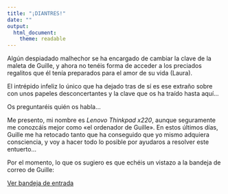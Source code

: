 ```yaml
---
title: "¡DIANTRES!"
date: ""
output:
  html_document: 
    theme: readable
---
```


Algún despiadado malhechor se ha encargado de cambiar la clave de la maleta de Guille, y ahora no tenéis forma de acceder a los preciados regalitos que él tenía preparados para el amor de su vida (Laura).

El intrépido infeliz lo único que ha dejado tras de sí es ese extraño sobre con unos papeles desconcertantes y la clave que os ha traído hasta aquí...

Os preguntaréis quién os habla...

Me presento, mi nombre es *Lenovo Thinkpad x220*, aunque seguramente me conozcáis mejor como «el ordenador de Guille». En estos últimos días, Guille me ha retocado tanto que ha conseguido que yo mismo adquiera consciencia, y voy a hacer todo lo posible por ayudaros a resolver este entuerto...

Por el momento, lo que os sugiero es que echéis un vistazo a la bandeja de correo de Guille:

[Ver bandeja de entrada](bandeja1.html)


